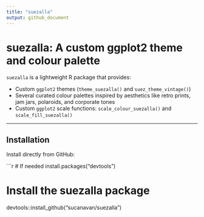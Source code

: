 ```yaml
---
title: "suezalla"
output: github_document
---
```


# suezalla: A custom ggplot2 theme and colour palette

`suezalla` is a lightweight R package that provides:

- Custom `ggplot2` themes (`theme_suezalla()` and `suez_theme_vintage()`)
- Several curated colour palettes inspired by aesthetics like retro prints, jam jars, polaroids, and corporate tones
- Custom `ggplot2` scale functions: `scale_colour_suezalla()` and `scale_fill_suezalla()`

---

## Installation

Install directly from GitHub:

```r
# If needed
install.packages("devtools")

# Install the suezalla package
devtools::install_github("sucanavan/suezalla")
